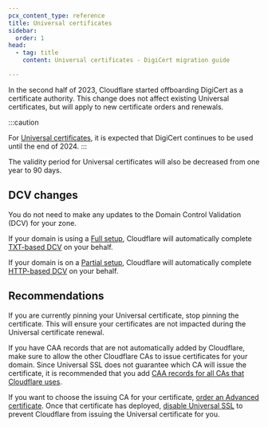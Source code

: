 ```yaml
---
pcx_content_type: reference
title: Universal certificates
sidebar:
  order: 1
head:
  - tag: title
    content: Universal certificates - DigiCert migration guide

---
```


In the second half of 2023, Cloudflare started offboarding DigiCert as a certificate authority. This change does not affect existing Universal certificates, but will apply to new certificate orders and renewals.

:::caution

For [Universal certificates](/ssl/edge-certificates/universal-ssl/), it is expected that DigiCert continues to be used until the end of 2024. 
:::

The validity period for Universal certificates will also be decreased from one year to 90 days.

## DCV changes

You do not need to make any updates to the Domain Control Validation (DCV) for your zone.

If your domain is using a [Full setup](/dns/zone-setups/full-setup/), Cloudflare will automatically complete [TXT-based DCV](/ssl/edge-certificates/changing-dcv-method/methods/txt/) on your behalf.

If your domain is on a [Partial setup](/dns/zone-setups/partial-setup/), Cloudflare will automatically complete [HTTP-based DCV](/ssl/edge-certificates/changing-dcv-method/methods/http/) on your behalf.

## Recommendations

If you are currently pinning your Universal certificate, stop pinning the certificate. This will ensure your certificates are not impacted during the Universal certificate renewal.

If you have CAA records that are not automatically added by Cloudflare, make sure to allow the other Cloudflare CAs to issue certificates for your domain. Since Universal SSL does not guarantee which CA will issue the certificate, it is recommended that you add [CAA records for all CAs that Cloudflare uses](/ssl/reference/certificate-authorities/#caa-records).

If you want to choose the issuing CA for your certificate, [order an Advanced certificate](/ssl/edge-certificates/advanced-certificate-manager/). Once that certificate has deployed, [disable Universal SSL](/ssl/edge-certificates/universal-ssl/disable-universal-ssl/) to prevent Cloudflare from issuing the Universal certificate for you.

